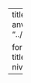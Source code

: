 ---
title: "AI forløb 4"
description: "I forløbet anvendes lineær regression..."
image: "../images/COLOURBOX47937746_forloeb.jpg"

format:
    html: 
      self-contained: true
      toc: true
      toc-title: Indhold
      toc-location: left
categories:
  - A-niveau
---